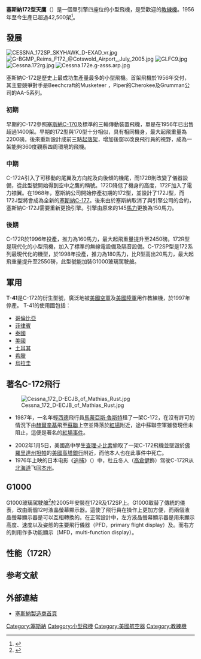 {{Infobox Aircraft
 |name=塞斯納172型
 |image=Image:Cessna172-CatalinaTakeOff.JPG
 |caption=<!--image caption; if it isn't descriptive it should be left blank-->
 |type=私人輕型飛機
 |manufacturer= [[塞斯納|塞斯納]]
 |designer=
 |first flight=
 |introduced=1956年
 |retired=
 |status=
 |primary user=
 |more users=<!--up to three more. please separate with <br/>.-->
 |produced=
 |number built=42,500+
 |unit cost=
 |developed from=[[塞斯納C-170|塞斯納C-170]]
}}
'''塞斯納172型天鷹'''（{{lang|en|Cessna 172 Skyhawk}}）是一個單引擎四座位的小型飛機，是受歡迎的[[教練機|教練機]]。1956年至今生產已超過42,500架<ref>{{Cite web |url=http://www.airliners.net/info/stats.main?id=141 |title=<span style="font-size:smaller;">（英文）</span>The Cessna 172 Skyhawk |access-date=2007-08-23 |archive-date=2008-03-29 |archive-url=https://web.archive.org/web/20080329191454/http://www.airliners.net/info/stats.main?id=141 }}</ref>。

== 發展 ==
[[File:CESSNA_172SP_SKYHAWK_D-EXAD_vr.jpg|right]]
[[File:G-BGMP_Reims_F172_@Cotswold_Airport,_July_2005.jpg|right]]
[[File:GLFC9.jpg|thumb]]
[[File:Cessna.172rg.jpg|thumb]]
[[File:Cessna.172e.g-asss.arp.jpg|thumb]]

塞斯納C-172是歷史上最成功生產量最多的小型飛機。首架飛機於1956年交付，其主要競爭對手是Beechcraft的Musketeer ，Piper的Cherokee及Grumman公司的AA-5系列。

=== 初期 ===
早期的C-172參照[[塞斯納C-170|塞斯納C-170]]及標準的三輪傳動裝置飛機，單是在1956年已出售超過1400架。早期的172型與170型十分相似，具有相同機身，最大起飛重量為2200磅。後來重新設計成前三點[[起落架|起落架]]，增加後窗以改良飛行員的視野，成為一架能夠360度觀察四周環境的飛機。

=== 中期 ===
C-172A引入了可移動的尾翼及方向舵及向後傾的機尾，而172B則改變了儀器設備，從此型號開始得到空中之鷹的稱號。172D降低了機身的高度，172F加入了電力襟翼。在1968年，塞斯納公司開始停產初期的172型，並設計了172J型，而172J型將會成為全新的[[塞斯納C-177|塞斯納C-177]]。後來由於塞斯納取消了與引擎公司的合約，塞斯納C-172J需要重新更換引擎。引擎由原來的145[[馬力|馬力]]更換為150馬力。

=== 後期 ===
C-172R於1996年投產，推力為160馬力，最大起飛重量提升至2450磅。172R型是現代化的小型飛機，加入了標準的無線電設備及隔音設備。C-172SP型是172系列最現代化的機型，於1998年投產，推力為180馬力，比R型高出20馬力，最大起飛重量提升至2550磅，此型號能加裝G1000玻璃駕駛艙。

== 軍用 ==
{{main|T-41}}
'''T-41'''是C-172的衍生型號，廣泛地被[[美國空軍|美國空軍]]及[[美國陸軍|美國陸軍]]用作教練機，於1997年停產。
T-41的使用國包括：
*[[哥倫比亞|哥倫比亞]]
*[[菲律賓|菲律賓]]
*[[泰國|泰國]]
*[[美國|美國]]
*[[土耳其|土耳其]]
*[[希臘|希臘]]
*[[烏拉圭|烏拉圭]]

== 著名C-172飛行 ==
[[File:Cessna_172_D-ECJB_of_Mathias_Rust.jpg|thumb]]
*1987年，一名年輕[[西德|西德]]飛行員[[馬蒂亞斯·魯斯特|馬蒂亞斯·魯斯特]]租了一架C-172，在沒有許可的情況下由[[赫爾辛基|赫爾辛基]]飛至[[蘇聯|蘇聯]]上空並降落於[[紅場|紅場]]附近，途中蘇聯空軍雖發現但未阻止，這便是著名的[[紅場事件|紅場事件]]。

*2002年1月5日，美國高中學生[[查理·J·比索|查理·J·比索]]偷取了一架C-172飛機並墜毀於[[佛羅里達州|佛羅里達州]][[坦帕|坦帕]]的[[美國高塔銀行|美國高塔銀行]]附近，而他本人也在此事件中死亡。
* 1976年上映的日本电影《[[追捕_(电影)|追捕]]》（{{lang|ja|君よ憤怒の河を渉れ}}）中，杜丘冬人（[[高倉健|高倉健]]飾）驾驶C-172R从[[北海道|北海道]]飞回[[本州|本州]]。

== G1000 ==
{{main|Garmin G1000}}

G1000玻璃駕駛艙<ref>{{Cite web |url=http://skyhawk.cessna.com/avionics.chtml |title=<span style="font-size:smaller;">（英文）</span>G1000玻璃駕駛艙 |access-date=2007-08-23 |archive-date=2008-09-15 |archive-url=https://web.archive.org/web/20080915101110/http://skyhawk.cessna.com/avionics.chtml }}</ref>於2005年安裝在172R及172SP上。G1000取替了傳統的儀表，改由兩個12吋液晶螢幕顯示器。這使了飛行員在操作上更加方便，而兩個液晶螢幕顯示器是可以互相轉換的。在正常設計中，左方液晶螢幕顯示器是用來顯示高度、速度以及姿態的主要飛行儀器（PFD，primary flight display）及。而右方的則用作多功能顯示（MFD，multi-function display）。

== 性能（172R） ==
{{aircraft specifications
<!-- if you do not understand how to use this template, please ask at [[Wikipedia_talk:WikiProject_Aircraft|Wikipedia talk:WikiProject Aircraft]] -->

<!-- please answer the following questions -->
|plane or copter?=plane
|jet or prop?=prop

|ref=Quest for Performance<ref>{{cite web|author=Loftin, L. K., Jr.|title=Quest for performance: The evolution of modern aircraft. NASA SP-468|url=http://www.hq.nasa.gov/pao/History/SP-468/cover.htm|accessdate=2006-04-22|archive-date=2006-06-13|archive-url=https://web.archive.org/web/20060613210139/http://www.hq.nasa.gov/pao/History/SP-468/cover.htm|dead-url=no}}</ref>

<!-- Now, fill out the specs.  Please include units where appropriate (main comes first, alt in parentheses). If an item doesn't apply, like capacity, leave it blank. For additional lines, end your alt units with a right parenthesis ")" and start a new, fully-formatted line beginning with an asterisk "*" -->
|crew=1 人
|capacity=3 人
|length main=27 ft 2 in
|length alt=8.28 m
|span main=36 ft 1 in
|span alt=11.0 m
|height main=8 ft 11 in
|height alt=2.72 m
|area main=174 ft²
|area alt=16.2 m²
|airfoil= [[NACA_airfoil|NACA]] 2412
|empty weight main=1,620 lb
|empty weight alt=736 kg
|max takeoff weight main=2,450 lb
|max takeoff weight alt=1,113 kg
|more general=

|engine (prop)=[[Lycoming_O-360|Lycoming IO-360-L2A]]
|type of prop=[[flat-4|橫式-4缸 發動機]]
|number of props=1
|power main=160 hp
|power alt=120 kW
|power more=at 2,400 rpm

|max speed main=123 knots
|max speed alt=141 mph, 228 km/h
|max speed more=於海平面
|never exceed speed main=163 knots
|never exceed speed alt=187 mph, 302 km/h
|stall speed flaps extended main=33 knots
|stall speed flaps extended alt=38 mph, 61 km/h
|stall speed flaps retracted main=44 knots
|stall speed flaps retracted alt=51 mph, 81 km/h
|range main=687 nm
|range alt=790 mi, 1,272 km
|range more=at 60% power at 10,000 ft (3,040 m)
|ceiling main=13,500 ft
|ceiling alt=4,116 m
|climb rate main=720 ft/min
|climb rate alt=3.7 m/s
|more performance=
}}

== 参考文献 ==
<div class="references-small">
<references />
</div>

== 外部連結 ==
*[http://www.cessna.com/ 塞斯納製造商首頁] {{Wayback|url=http://www.cessna.com/ |date=20071021194109 }}

{{航空列表集}}

[[Category:塞斯納|Category:塞斯納]]
[[Category:小型飛機|Category:小型飛機]]
[[Category:美國航空器|Category:美國航空器]]
[[Category:教練機|Category:教練機]]
